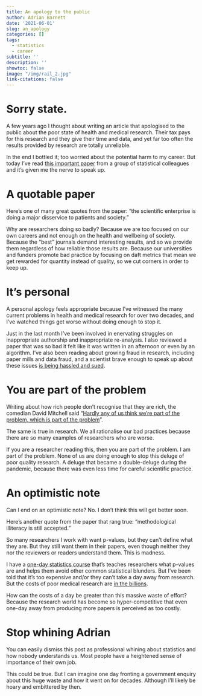 ```yaml
---
title: An apology to the public
author: Adrian Barnett
date: '2021-06-01'
slug: an_apology
categories: []
tags:
  - statistics
  - career
subtitle: ''
description: ''
showtoc: false
image: "/img/rail_2.jpg"
link-citations: false
---
```


# Sorry state.

A few years ago I thought about writing an article that apologised to the public about the poor state of health and medical research. Their tax pays for this research and they give their time and data, and yet far too often the results provided by research are totally unreliable. 

In the end I bottled it; too worried about the potential harm to my career. But today I've read [this important paper](https://www.jclinepi.com/article/S0895-4356(21)00170-0/fulltext) from a group of statistical colleagues and it's given me the nerve to speak up.

# A quotable paper

Here's one of many great quotes from the paper: “the scientific enterprise is doing a major disservice to patients and society.”

Why are researchers doing so badly? Because we are too focused on our own careers and not enough on the health and wellbeing of society. Because the "best" journals demand interesting results, and so we provide them regardless of how reliable those results are. Because our universities and funders promote bad practice by focusing on daft metrics that mean we get rewarded for quantity instead of quality, so we cut corners in order to keep up. 

# It's personal

A personal apology feels appropriate because I've witnessed the many current problems in health and medical research for over two decades, and I've watched things get worse without doing enough to stop it. 

Just in the last month I've been involved in enervating struggles on inappropriate authorship and inappropriate re-analysis. I also reviewed a paper that was so bad it felt like it was written in an afternoon or even by an algorithm. I've also been reading about growing fraud in research, including paper mills and data fraud, and a scientist brave enough to speak up about these issues [is being hassled and sued](https://osf.io/2awsv/).

# You are part of the problem

Writing about how rich people don't recognise that they are rich, the comedian David Mitchell said “[Hardly any of us think we’re part of the problem, which is part of the problem](https://www.theguardian.com/commentisfree/2017/apr/23/david-mitchell-rich-shame-70000-john-mcdonnell-squeezed-middle)".

The same is true in research. We all rationalise our bad practices because there are so many examples of researchers who are worse. 

If you are a researcher reading this, then you are part of the problem. I am part of the problem. None of us are doing enough to stop this deluge of poor quality research. A deluge that became a double-deluge during the pandemic, because there was even less time for careful scientific practice. 

# An optimistic note

Can I end on an optimistic note? No. I don't think this will get better soon.

Here's another quote from the paper that rang true: “methodological illiteracy is still accepted.” 

So many researchers I work with want p-values, but they can't define what they are. But they still want them in their papers, even though neither they nor the reviewers or readers understand them. This is madness.

I have a [one-day statistics course](https://www.aushsi.org.au/training/statistics-course/) that's teaches  researchers what p-values are and helps them avoid other common statistical blunders. But I've been told that it's too expensive and/or they can't take a day away from research. But the costs of poor medical research are [in the billions](https://blogs.bmj.com/bmj/2016/01/14/paul-glasziou-and-iain-chalmers-is-85-of-health-research-really-wasted/). 

How can the costs of a day be greater than this massive waste of effort? Because the research world has become so hyper-competitive that even one-day away from producing more papers is perceived as too costly.

# Stop whining Adrian

You can easily dismiss this post as professional whining about statistics and how nobody understands us. Most people have a heightened sense of importance of their own job. 

This could be true. But I can imagine one day fronting a government enquiry about this huge waste and how it went on for decades. Although I'll likely be hoary and embittered by then.
